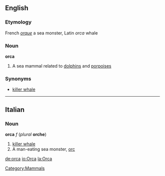 ==English==
[[Category:Mammals]]

===Etymology===
French ''[[orque]]'' a sea monster, Latin ''orca'' whale

===Noun===
'''orca'''
# A sea mammal related to [[dolphins]] and [[porpoises]]

===Synonyms===
* [[killer whale]]

----

==Italian==
===Noun===
'''orca''' ''f'' (''plural'' '''orche''')

#[[killer whale]]
# A man-eating sea monster, [[orc]]

[[de:orca]]
[[io:Orca]]
[[la:Orca]]